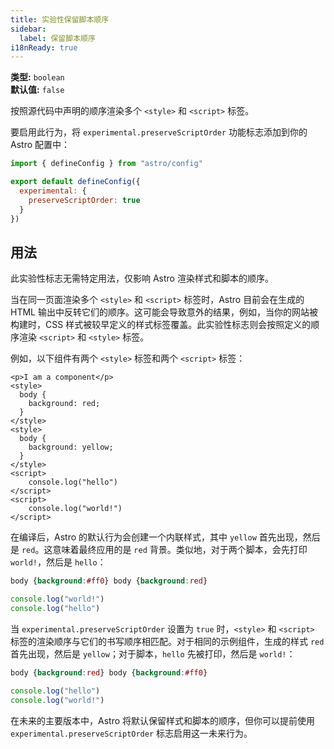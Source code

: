 ```yaml
---
title: 实验性保留脚本顺序
sidebar:
  label: 保留脚本顺序
i18nReady: true
---
```



<p>

  **类型:** `boolean`<br />
  **默认值:** `false`<br />
  <Since v="5.5.0" />
</p>

按照源代码中声明的顺序渲染多个 `<style>` 和 `<script>` 标签。

要启用此行为，将 `experimental.preserveScriptOrder` 功能标志添加到你的 Astro 配置中：

```js title="astro.config.mjs" ins={4-6}
import { defineConfig } from "astro/config"

export default defineConfig({
  experimental: {
    preserveScriptOrder: true
  }
})
```

## 用法

此实验性标志无需特定用法，仅影响 Astro 渲染样式和脚本的顺序。

当在同一页面渲染多个 `<style>` 和 `<script>` 标签时，Astro 目前会在生成的 HTML 输出中反转它们的顺序。这可能会导致意外的结果，例如，当你的网站被构建时，CSS 样式被较早定义的样式标签覆盖。此实验性标志则会按照定义的顺序渲染 `<script>` 和 `<style>` 标签。

例如，以下组件有两个 `<style>` 标签和两个 `<script>` 标签：

```astro title="src/components/MyComponent.astro"
<p>I am a component</p>
<style>
  body {
    background: red;
  }
</style>
<style>
  body {
    background: yellow;
  }
</style>
<script>
    console.log("hello")
</script>
<script>
    console.log("world!")
</script>
```

在编译后，Astro 的默认行为会创建一个内联样式，其中 `yellow` 首先出现，然后是 `red`。这意味着最终应用的是 `red` 背景。类似地，对于两个脚本，会先打印 `world!`，然后是 `hello`：

```css
body {background:#ff0} body {background:red}
```

```js
console.log("world!")
console.log("hello")
```

当 `experimental.preserveScriptOrder` 设置为 `true` 时，`<style>` 和 `<script>` 标签的渲染顺序与它们的书写顺序相匹配。对于相同的示例组件，生成的样式 `red` 首先出现，然后是 `yellow`；对于脚本，`hello` 先被打印，然后是 `world!`：

```css
body {background:red} body {background:#ff0}
```

```js
console.log("hello")
console.log("world!")
```

在未来的主要版本中，Astro 将默认保留样式和脚本的顺序，但你可以提前使用 `experimental.preserveScriptOrder` 标志启用这一未来行为。
